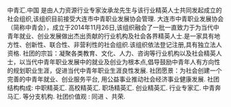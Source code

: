{{autobiography|time=2015-04-19T06:13:42+00:00}}
{{unreferenced|time=2015-04-19T06:13:42+00:00}}
中青汇.中国
是由人力资源行业专家汝承龙先生与该行业精英人士共同发起成立的社会组织,该组织目前接受大连市中青职业发展协会管理.
大连市中青职业发展协会（简称中青会），成立于2014年11月26日,该组织融会了一批一直致力于为当代中青年就业、创业发展做出杰出贡献的行业机构及社会各界精英人士.是一家具有地方性、创新性、联合性、非营利性的社会组织.该组织依法登记注册,具有独立法人资格.
社团的宗旨：凝聚各类教育、文化、人力、咨询等行业机构以及社会精英人士，以当代中青年职业发展中的就业及创业为根本点,倡导鼓励中青年人有方向性的规划职业生涯，促进当代中青年职业生涯良性发展.
社团愿景：为社会创建一个完善的中青年就业、创业服务平台, 用公益事业推动社会经济事业健康发展.
社团结构构成:
中职精英汇. 高校精英汇. 职场精英汇. 创业精英汇. 行业专家汇. 中青奔马汇. 等分支机构.
社团价值观 : 同进 、共荣.